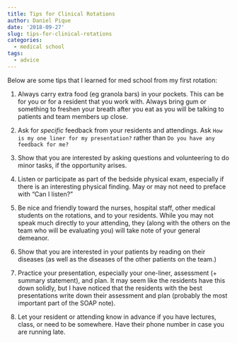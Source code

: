 ```yaml
---
title: Tips for Clinical Rotations
author: Daniel Pique
date: '2018-09-27'
slug: tips-for-clinical-rotations
categories:
  - medical school
tags:
  - advice
---
```


Below are some tips that I learned for med school from my first rotation:

1. Always carry extra food (eg granola bars) in your pockets. This can be for you or for a resident that you work with. Always bring gum or something to freshen your breath after you eat as you will be talking to patients and team members up close.

2. Ask for *specific* feedback from your residents and attendings. Ask `How is my one liner for my presentation?` rather than `Do you have any feedback for me?`

3. Show that you are interested by asking questions and volunteering to do minor tasks, if the opportunity arises.

4. Listen or participate as part of the bedside physical exam, especially if there is an interesting physical finding. May or may not need to preface with "Can I listen?"

5. Be nice and friendly toward the nurses, hospital staff, other medical students on the rotations, and to your residents. While you may not speak much directly to your attending, they (along with the others on the team who will be evaluating you) will take note of your general demeanor.

6. Show that you are interested in your patients by reading on their diseases (as well as the diseases of the other patients on the team.)

7. Practice your presentation, especially your one-liner, assessment (+ summary statement), and plan. It may seem like the residents have this down solidly, but I have noticed that the residents with the best presentations write down their assessment and plan (probably the most important part of the SOAP note).

8. Let your resident or attending know in advance if you have lectures, class, or need to be somewhere. Have their phone number in case you are running late.
